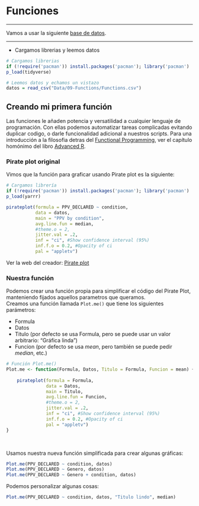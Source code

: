 # Funciones{#Funciones}

***
Vamos a usar la siguiente [base de datos](Data/09-Functions/Functions.csv).

***

* Cargamos librerias y leemos datos
```r
# Cargamos librerias
if (!require('pacman')) install.packages('pacman'); library('pacman')
p_load(tidyverse)

# Leemos datos y echamos un vistazo
datos = read_csv("Data/09-Functions/Functions.csv")
```

## Creando mi primera función

Las funciones le añaden potencia y versatilidad a cualquier lenguaje de programación. Con ellas podemos automatizar tareas complicadas evitando duplicar codigo, o darle funcionalidad adicional a nuestros scripts. Para una introducción a la filosofia detras del [Functional Programming](http://adv-r.had.co.nz/Functional-programming.html), ver el capítulo homónimo del libro [Advanced R](http://adv-r.had.co.nz/Functional-programming.html).


### Pirate plot original

Vimos que la función para graficar usando Pirate plot es la siguiente:

```r
# Cargamos librería
if (!require('pacman')) install.packages('pacman'); library('pacman')
p_load(yarrr)    

pirateplot(formula = PPV_DECLARED ~ condition,
           data = datos,
           main = "PPV by condition",
           avg.line.fun = median,
           #theme.o = 2,
           jitter.val = .2,
           inf = "ci", #Show confidence interval (95%)
           inf.f.o = 0.2, #Opacity of ci
           pal = "appletv")
```
Ver la web del creador: [Pirate plot](http://nathanieldphillips.com/)


### Nuestra función
Podemos crear una función propia para simplificar el código del Pirate Plot, manteniendo fijados aquellos parametros que queramos.  
Creamos una función llamada `Plot.me()` que tiene los siguientes parámetros:

* Formula
* Datos
* Titulo (por defecto se usa Formula, pero se puede usar un valor arbitrario: "Gráfica linda")
* Funcion (por defecto se usa *mean*, pero también se puede pedir *median*, etc.)


```r
# Función Plot.me()
Plot.me <- function(Formula, Datos, Titulo = Formula, Funcion = mean) {
  
    pirateplot(formula = Formula,
               data = Datos,
               main = Titulo,
               avg.line.fun = Funcion,
               #theme.o = 2,
               jitter.val = .2,
               inf = "ci", #Show confidence interval (95%)
               inf.f.o = 0.2, #Opacity of ci
               pal = "appletv")
}

```
  
<BR>        

Usamos nuestra nueva función simplificada para crear algunas gráficas:

```r
Plot.me(PPV_DECLARED ~ condition, datos)
Plot.me(PPV_DECLARED ~ Genero, datos)
Plot.me(PPV_DECLARED ~ Genero + condition, datos)

```


Podemos personalizar algunas cosas:

```r
Plot.me(PPV_DECLARED ~ condition, datos, "Titulo lindo", median)
```
